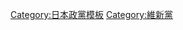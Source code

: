 {{Navbox
|name = 維新黨
|state = autocollapse
|titlestyle = background:#006699
|groupstyle = background:#4169e1; text-align:center;
|liststyle = background-color:transparent;
|title = [[維新党|<span style="color:#ffffff">維新党</span>]]
|group1 = 成員・議員
|list1 = {{Navbox|child
| groupstyle = background:white; color:#4169e1;
| group1 = 成員
| list1 = 代表：[[松野賴久]]·幹事長：[[今井雅人]]·政務調査会長：[[小野次郎_(政治家)|小野次郎]]·總務會長：[[牧義夫]]·國會對策委員長：[[石關貴史]]
| group2 = 所属議員・黨員
| list2 = [[:Category:維新黨成員]]·[[:Category:維新黨國會議員]]
}}
|group2 = 前身政党
|list2 = [[日本維新會]]·[[連接黨]]
|group3 = 關聯組織
|list3 = [[大阪維新會]]
|group4 = 旗下組織
|list4 = [[おおさか維新の会]]·[[改革結集の会]]
|group5 = 主要政策・理念
|list5 = [[大阪都構想]]·既得權益的打破·[[行政改革|統治構造改革]]·[[小政府|「小行政機構」的實現]]·[[地方分權]]·[[電力自由化]]·[[軟實力]]外交積極展開·改革勢力結集
|group6 = 關聯項目 
|list6 = [[:Category:維新黨]]·[[:Category:日本維新會]]·[[眾人之黨]]·[[沖繩革命政團]]·[[維新政治塾]]
|belowstyle = text-align:center; background:#8fba3a;
}}<noinclude>
[[Category:日本政黨模板]]
[[Category:維新黨]]
</noinclude>